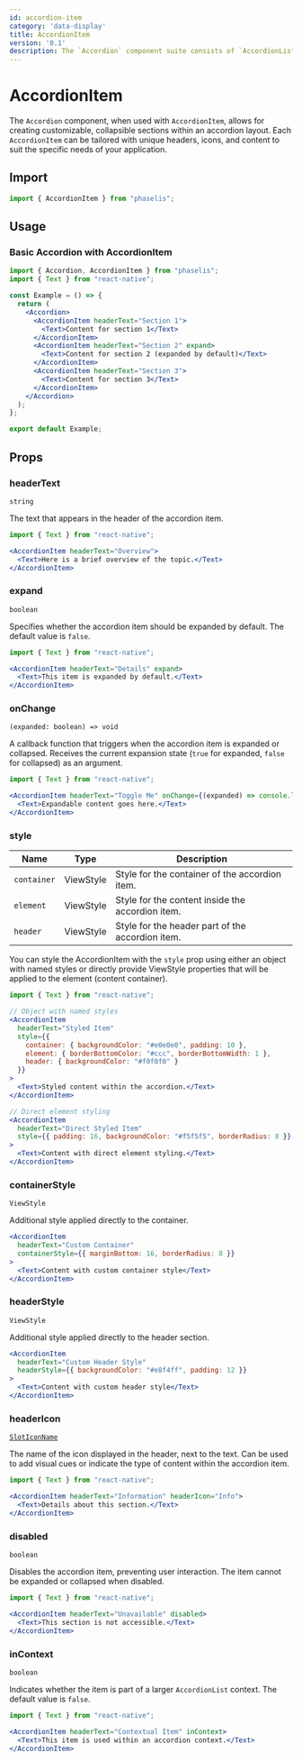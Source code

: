 ```yaml
---
id: accordion-item
category: 'data-display'
title: AccordionItem
version: '0.1'
description: The `Accordion` component suite consists of `AccordionList` and `AccordionItem`, providing collapsible content sections for better organization and user interaction. These components support single or multiple expansion modes and are customizable with icons and custom styles.
---
```


# AccordionItem

The `Accordion` component, when used with `AccordionItem`, allows for creating customizable, collapsible sections within an accordion layout. Each `AccordionItem` can be tailored with unique headers, icons, and content to suit the specific needs of your application.

## Import

```js
import { AccordionItem } from "phaselis";
```

## Usage

### Basic Accordion with AccordionItem

```jsx
import { Accordion, AccordionItem } from "phaselis";
import { Text } from "react-native";

const Example = () => {
  return (
    <Accordion>
      <AccordionItem headerText="Section 1">
        <Text>Content for section 1</Text>
      </AccordionItem>
      <AccordionItem headerText="Section 2" expand>
        <Text>Content for section 2 (expanded by default)</Text>
      </AccordionItem>
      <AccordionItem headerText="Section 3">
        <Text>Content for section 3</Text>
      </AccordionItem>
    </Accordion>
  );
};

export default Example;
```

## Props

### headerText
`string`

The text that appears in the header of the accordion item.

```jsx
import { Text } from "react-native";
```
```jsx
<AccordionItem headerText="Overview">
  <Text>Here is a brief overview of the topic.</Text>
</AccordionItem>
```

### expand
`boolean`

Specifies whether the accordion item should be expanded by default. The default value is `false`.

```jsx
import { Text } from "react-native";
```
```jsx
<AccordionItem headerText="Details" expand>
  <Text>This item is expanded by default.</Text>
</AccordionItem>
```

### onChange
`(expanded: boolean) => void`

A callback function that triggers when the accordion item is expanded or collapsed. Receives the current expansion state (`true` for expanded, `false` for collapsed) as an argument.

```jsx
import { Text } from "react-native";
```
```jsx
<AccordionItem headerText="Toggle Me" onChange={(expanded) => console.log("Expanded state:", expanded)}>
  <Text>Expandable content goes here.</Text>
</AccordionItem>
```

### style

| Name        | Type      | Description                                   |
|-------------|-----------|-----------------------------------------------|
| `container` | ViewStyle | Style for the container of the accordion item. |
| `element`   | ViewStyle | Style for the content inside the accordion item. |
| `header`    | ViewStyle | Style for the header part of the accordion item. |

You can style the AccordionItem with the `style` prop using either an object with named styles or directly provide ViewStyle properties that will be applied to the element (content container).

```jsx
import { Text } from "react-native";
```
```jsx
// Object with named styles
<AccordionItem
  headerText="Styled Item"
  style={{
    container: { backgroundColor: "#e0e0e0", padding: 10 },
    element: { borderBottomColor: "#ccc", borderBottomWidth: 1 },
    header: { backgroundColor: "#f0f0f0" }
  }}
>
  <Text>Styled content within the accordion.</Text>
</AccordionItem>

// Direct element styling
<AccordionItem
  headerText="Direct Styled Item"
  style={{ padding: 16, backgroundColor: "#f5f5f5", borderRadius: 8 }}
>
  <Text>Content with direct element styling.</Text>
</AccordionItem>
```

### containerStyle
`ViewStyle`

Additional style applied directly to the container.

```jsx
<AccordionItem 
  headerText="Custom Container" 
  containerStyle={{ marginBottom: 16, borderRadius: 8 }}
>
  <Text>Content with custom container style</Text>
</AccordionItem>
```

### headerStyle
`ViewStyle`

Additional style applied directly to the header section.

```jsx
<AccordionItem 
  headerText="Custom Header Style" 
  headerStyle={{ backgroundColor: "#e8f4ff", padding: 12 }}
>
  <Text>Content with custom header style</Text>
</AccordionItem>
```

### headerIcon
[`SlotIconName`](https://lucide.dev/icons/)

The name of the icon displayed in the header, next to the text. Can be used to add visual cues or indicate the type of content within the accordion item.

```jsx
import { Text } from "react-native";
```
```jsx
<AccordionItem headerText="Information" headerIcon="Info">
  <Text>Details about this section.</Text>
</AccordionItem>
```

### disabled
`boolean`

Disables the accordion item, preventing user interaction. The item cannot be expanded or collapsed when disabled.

```jsx
import { Text } from "react-native";
```
```jsx
<AccordionItem headerText="Unavailable" disabled>
  <Text>This section is not accessible.</Text>
</AccordionItem>
```

### inContext
`boolean`

Indicates whether the item is part of a larger `AccordionList` context. The default value is `false`.

```jsx
import { Text } from "react-native";
```
```jsx
<AccordionItem headerText="Contextual Item" inContext>
  <Text>This item is used within an accordion context.</Text>
</AccordionItem>
```

